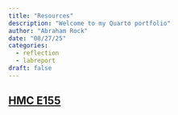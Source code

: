 ```yaml
---
title: "Resources"
description: "Welcome to my Quarto portfolio"
author: "Abraham Rock"
date: "08/27/25"
categories:
  - reflection
  - labreport
draft: false
---
```


## [HMC E155](https://hmc-e155.github.io/)